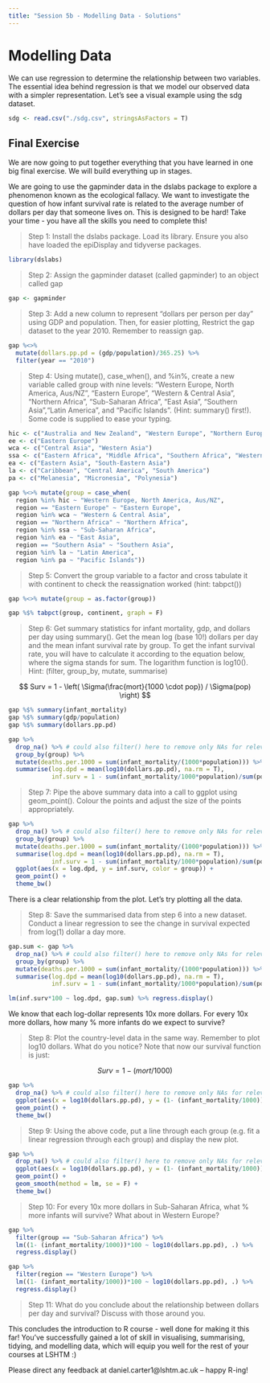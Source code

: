 ---
title: "Session 5b - Modelling Data - Solutions"
---

# Modelling Data 

We can use regression to determine the relationship between two variables. The essential idea behind regression is that we model our observed data with a simpler representation. Let's see a visual example using the sdg dataset.

```{r}
sdg <- read.csv("./sdg.csv", stringsAsFactors = T)
```

## Final Exercise

We are now going to put together everything that you have learned in one big final exercise. We will build everything up in stages.

We are going to use the gapminder data in the dslabs package to explore a phenomenon known as the ecological fallacy. We want to investigate the question of how infant survival rate is related to the average number of dollars per day that someone lives on. This is designed to be hard! Take your time - you have all the skills you need to complete this!

> Step 1: Install the dslabs package. Load its library. Ensure you also have loaded the epiDisplay and tidyverse packages.

```{r}
library(dslabs)
```

> Step 2: Assign the gapminder dataset (called gapminder) to an object called gap

```{r}
gap <- gapminder
```

> Step 3: Add a new column to represent "dollars per person per day" using GDP and population. Then, for easier plotting,  Restrict the gap dataset to the year 2010. Remember to reassign gap.

```{r}
gap %<>% 
  mutate(dollars.pp.pd = (gdp/population)/365.25) %>% 
  filter(year == "2010")
```

> Step 4: Using mutate(), case_when(), and %in%, create a new variable called group with nine levels: "Western Europe, North America, Aus/NZ", "Eastern Europe", "Western & Central Asia", "Northern Africa", "Sub-Saharan Africa", "East Asia", "Southern Asia","Latin America", and "Pacific Islands". (Hint: summary() first!). Some code is supplied to ease your typing.

```{r}
hic <- c("Australia and New Zealand", "Western Europe", "Northern Europe", "Northern America", "Southern Europe")
ee <- c("Eastern Europe")
wca <- c("Central Asia", "Western Asia")
ssa <- c("Eastern Africa", "Middle Africa", "Southern Africa", "Western Africa")
ea <- c("Eastern Asia", "South-Eastern Asia")
la <- c("Caribbean", "Central America", "South America")
pa <- c("Melanesia", "Micronesia", "Polynesia")

gap %<>% mutate(group = case_when(
  region %in% hic ~ "Western Europe, North America, Aus/NZ",
  region == "Eastern Europe" ~ "Eastern Europe",
  region %in% wca ~ "Western & Central Asia",
  region == "Northern Africa" ~ "Northern Africa",
  region %in% ssa ~ "Sub-Saharan Africa",
  region %in% ea ~ "East Asia",
  region == "Southern Asia" ~ "Southern Asia",
  region %in% la ~ "Latin America",
  region %in% pa ~ "Pacific Islands"))
```

> Step 5: Convert the group variable to a factor and cross tabulate it with continent to check the reassignation worked (hint: tabpct())

```{r}
gap %<>% mutate(group = as.factor(group))

gap %$% tabpct(group, continent, graph = F)
```


> Step 6: Get summary statistics for infant mortality, gdp, and dollars per day using summary(). Get the mean log (base 10!) dollars per day and the mean infant survival rate by group. To get the infant survival rate, you will have to calculate it according to the equation below, where the sigma stands for sum. The logarithm function is log10(). Hint: (filter, group_by, mutate, summarise)

$$ Surv = 1 - \left( \Sigma(\frac{mort}{1000 \cdot pop}) / \Sigma(pop) \right) $$

```{r}
gap %$% summary(infant_mortality)
gap %$% summary(gdp/population)
gap %$% summary(dollars.pp.pd)

gap %>% 
  drop_na() %>% # could also filter() here to remove only NAs for relevant variables
  group_by(group) %>% 
  mutate(deaths.per.1000 = sum(infant_mortality/(1000*population))) %>% 
  summarise(log.dpd = mean(log10(dollars.pp.pd), na.rm = T),
            inf.surv = 1 - sum(infant_mortality/1000*population)/sum(population))


```

> Step 7: Pipe the above summary data into a call to ggplot using geom_point(). Colour the points and adjust the size of the points appropriately.

```{r}
gap %>% 
  drop_na() %>% # could also filter() here to remove only NAs for relevant variables
  group_by(group) %>% 
  mutate(deaths.per.1000 = sum(infant_mortality/(1000*population))) %>% 
  summarise(log.dpd = mean(log10(dollars.pp.pd), na.rm = T),
            inf.surv = 1 - sum(infant_mortality/1000*population)/sum(population)) %>% 
  ggplot(aes(x = log.dpd, y = inf.surv, color = group)) +
  geom_point() +
  theme_bw()


```

There is a clear relationship from the plot. Let's try plotting all the data.

> Step 8: Save the summarised data from step 6 into a new dataset. Conduct a linear regression to see the change in survival expected from log(1) dollar a day more.

```{r}
gap.sum <- gap %>% 
  drop_na() %>% # could also filter() here to remove only NAs for relevant variables
  group_by(group) %>% 
  mutate(deaths.per.1000 = sum(infant_mortality/(1000*population))) %>% 
  summarise(log.dpd = mean(log10(dollars.pp.pd), na.rm = T),
            inf.surv = 1 - sum(infant_mortality/1000*population)/sum(population))

lm(inf.surv*100 ~ log.dpd, gap.sum) %>% regress.display()

```

We know that each log-dollar represents 10x more dollars. For every 10x more dollars, how many % more infants do we expect to survive?

> Step 8: Plot the country-level data in the same way. Remember to plot log10 dollars. What do you notice? Note that now our survival function is just:

$$ Surv = 1 - (mort/1000) $$


```{r}
gap %>% 
  drop_na() %>% # could also filter() here to remove only NAs for relevant variables
  ggplot(aes(x = log10(dollars.pp.pd), y = (1- (infant_mortality/1000)), color = group)) +
  geom_point() +
  theme_bw()
```

> Step 9: Using the above code, put a line through each group (e.g. fit a linear regression through each group) and display the new plot.

```{r}
gap %>% 
  drop_na() %>% # could also filter() here to remove only NAs for relevant variables
  ggplot(aes(x = log10(dollars.pp.pd), y = (1- (infant_mortality/1000)), color = group)) +
  geom_point() +
  geom_smooth(method = lm, se = F) +
  theme_bw()

```

> Step 10: For every 10x more dollars in Sub-Saharan Africa, what % more infants will survive? What about in Western Europe?

```{r}
gap %>% 
  filter(group == "Sub-Saharan Africa") %>% 
  lm((1- (infant_mortality/1000))*100 ~ log10(dollars.pp.pd), .) %>% 
  regress.display()

gap %>% 
  filter(region == "Western Europe") %>% 
  lm((1- (infant_mortality/1000))*100 ~ log10(dollars.pp.pd), .) %>% 
  regress.display()
```

> Step 11: What do you conclude about the relationship between dollars per day and survival? Discuss with those around you.

This concludes the introduction to R course - well done for making it this far! You've successfully gained a lot of skill in visualising, summarising, tidying, and modelling data, which will equip you well for the rest of your courses at LSHTM :)

Please direct any feedback at daniel.carter1@lshtm.ac.uk -- happy R-ing!